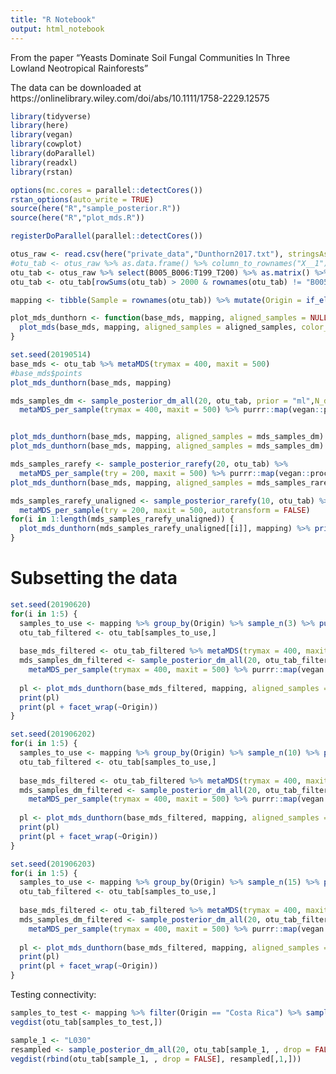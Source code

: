 ```yaml
---
title: "R Notebook"
output: html_notebook
---
```


From the paper "Yeasts Dominate Soil Fungal Communities In Three Lowland Neotropical Rainforests"

The data can be downloaded at https://onlinelibrary.wiley.com/doi/abs/10.1111/1758-2229.12575


```r
library(tidyverse)
library(here)
library(vegan)
library(cowplot)
library(doParallel)
library(readxl)
library(rstan)

options(mc.cores = parallel::detectCores())
rstan_options(auto_write = TRUE)
source(here("R","sample_posterior.R"))
source(here("R","plot_mds.R"))

registerDoParallel(parallel::detectCores())
```

```r
otus_raw <- read.csv(here("private_data","Dunthorn2017.txt"), stringsAsFactors = FALSE, sep = "\t")
#otu_tab <- otus_raw %>% as.data.frame() %>% column_to_rownames("X__1") %>% as.matrix()
otu_tab <- otus_raw %>% select(B005_B006:T199_T200) %>% as.matrix() %>% t()
otu_tab <- otu_tab[rowSums(otu_tab) > 2000 & rownames(otu_tab) != "B005_B006",]

mapping <- tibble(Sample = rownames(otu_tab)) %>% mutate(Origin = if_else(grepl("^B", Sample), "Panama", if_else(grepl("^L", Sample), "Costa Rica", "Ecuador")))
```


```r
plot_mds_dunthorn <- function(base_mds, mapping, aligned_samples = NULL, show_paths = 0.5,  ...) {
  plot_mds(base_mds, mapping, aligned_samples = aligned_samples, color_aes = Origin, shape_aes = Origin, show_paths = show_paths, sample_point_alpha = 0.2) #+ scale_y_continuous(trans = "reverse") + scale_x_continuous(trans = "reverse")
}

```


```r
set.seed(20190514)
base_mds <- otu_tab %>% metaMDS(trymax = 400, maxit = 500)
#base_mds$points
plot_mds_dunthorn(base_mds, mapping)
```


```r
mds_samples_dm <- sample_posterior_dm_all(20, otu_tab, prior = "ml",N_draws = "original") %>% 
  metaMDS_per_sample(trymax = 400, maxit = 500) %>% purrr::map(vegan::procrustes, X = base_mds)



```

```r
plot_mds_dunthorn(base_mds, mapping, aligned_samples = mds_samples_dm)
plot_mds_dunthorn(base_mds, mapping, aligned_samples = mds_samples_dm) + facet_wrap(~Origin)
```

```r
mds_samples_rarefy <- sample_posterior_rarefy(20, otu_tab) %>% 
  metaMDS_per_sample(try = 200, maxit = 500) %>% purrr::map(vegan::procrustes, X = base_mds)
plot_mds_dunthorn(base_mds, mapping, aligned_samples = mds_samples_rarefy)
```
```r
mds_samples_rarefy_unaligned <- sample_posterior_rarefy(10, otu_tab) %>% 
  metaMDS_per_sample(try = 200, maxit = 500, autotransform = FALSE)
for(i in 1:length(mds_samples_rarefy_unaligned)) {
  plot_mds_dunthorn(mds_samples_rarefy_unaligned[[i]], mapping) %>% print()
}
```

# Subsetting the data

```r
set.seed(20190620)
for(i in 1:5) {
  samples_to_use <- mapping %>% group_by(Origin) %>% sample_n(3) %>% pull(Sample)
  otu_tab_filtered <- otu_tab[samples_to_use,]
  
  base_mds_filtered <- otu_tab_filtered %>% metaMDS(trymax = 400, maxit = 500, parallel = 1)
  mds_samples_dm_filtered <- sample_posterior_dm_all(20, otu_tab_filtered, prior = "ml",N_draws = "original") %>% 
    metaMDS_per_sample(trymax = 400, maxit = 500) %>% purrr::map(vegan::procrustes, X = base_mds_filtered)
  
  pl <- plot_mds_dunthorn(base_mds_filtered, mapping, aligned_samples = mds_samples_dm_filtered, show_paths = "all") 
  print(pl)
  print(pl + facet_wrap(~Origin))
}

```


```r
set.seed(201906202)
for(i in 1:5) {
  samples_to_use <- mapping %>% group_by(Origin) %>% sample_n(10) %>% pull(Sample)
  otu_tab_filtered <- otu_tab[samples_to_use,]
  
  base_mds_filtered <- otu_tab_filtered %>% metaMDS(trymax = 400, maxit = 500, parallel = 1)
  mds_samples_dm_filtered <- sample_posterior_dm_all(20, otu_tab_filtered, prior = "ml",N_draws = "original") %>% 
    metaMDS_per_sample(trymax = 400, maxit = 500) %>% purrr::map(vegan::procrustes, X = base_mds_filtered)
  
  pl <- plot_mds_dunthorn(base_mds_filtered, mapping, aligned_samples = mds_samples_dm_filtered, show_paths = "all") 
  print(pl)
  print(pl + facet_wrap(~Origin))
}

```

```r
set.seed(201906203)
for(i in 1:5) {
  samples_to_use <- mapping %>% group_by(Origin) %>% sample_n(15) %>% pull(Sample)
  otu_tab_filtered <- otu_tab[samples_to_use,]
  
  base_mds_filtered <- otu_tab_filtered %>% metaMDS(trymax = 400, maxit = 500, parallel = 1)
  mds_samples_dm_filtered <- sample_posterior_dm_all(20, otu_tab_filtered, prior = "ml",N_draws = "original") %>% 
    metaMDS_per_sample(trymax = 400, maxit = 500) %>% purrr::map(vegan::procrustes, X = base_mds_filtered)
  
  pl <- plot_mds_dunthorn(base_mds_filtered, mapping, aligned_samples = mds_samples_dm_filtered, show_paths = "all") 
  print(pl)
  print(pl + facet_wrap(~Origin))
}

```

Testing connectivity:

```r
samples_to_test <- mapping %>% filter(Origin == "Costa Rica") %>% sample_n(15) %>% pull(Sample)
vegdist(otu_tab[samples_to_test,])
```

```r
sample_1 <- "L030"
resampled <- sample_posterior_dm_all(20, otu_tab[sample_1, , drop = FALSE], prior = "ml",N_draws = "original")
vegdist(rbind(otu_tab[sample_1, , drop = FALSE], resampled[,1,]))

```

